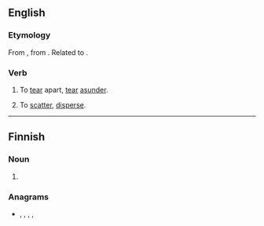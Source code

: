 ==English==

===Etymology===
From {{etyl|enm|en}} {{m|enm|toratten}}, from {{prefix|to||lang=en}} {{m|enm|ratten||to lacerate, tear}}. Related to {{cog|gmh|ratzen||to lacerate, tear}}.

===Verb===
{{en-verb|torats|toratting|toratted}}

# {{label|en|transitive|obsolete}} To [[tear]] apart, [[tear]] [[asunder]].
# {{label|en|transitive|obsolete}} To [[scatter]], [[disperse]].

----

==Finnish==

===Noun===
{{head|fi|noun form}}

# {{plural of|tora|lang=fi}}

===Anagrams===
* {{l|fi|ortta}}, {{l|fi|ratot}}, {{l|fi|ratto}}, {{l|fi|rotat}}, {{l|fi|rotta}}